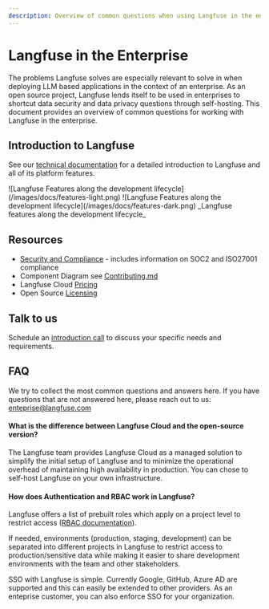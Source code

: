 ```yaml
---
description: Overview of common questions when using Langfuse in the enterprise.
---
```


# Langfuse in the Enterprise

The problems Langfuse solves are especially relevant to solve in when deploying LLM based applications in the context of an enterprise. As an open source project, Langfuse lends itself to be used in enterprises to shortcut data security and data privacy questions through self-hosting.  This document provides an overview of common questions for working with Langfuse in the enterprise.

## Introduction to Langfuse

See our [technical documentation](/docs) for a detailed introduction to Langfuse and all of its platform features.

<Frame
  transparent
  fullWidth
  className="mt-10 rounded-lg ring-primary/20 ring-1 dark:hidden"
>
  ![Langfuse Features along the development
  lifecycle](/images/docs/features-light.png)
</Frame>
<Frame
  transparent
  fullWidth
  className="mt-10 rounded-lg ring-primary/20 ring-1 hidden dark:block"
>
  ![Langfuse Features along the development
  lifecycle](/images/docs/features-dark.png)
</Frame>
<span>_Langfuse features along the development lifecycle_</span>

## Resources

- [Security and Compliance](/docs/data-security-privacy) - includes information on SOC2 and ISO27001 compliance
- Component Diagram see [Contributing.md](https://github.com/langfuse/langfuse/blob/main/CONTRIBUTING.md)
- Langfuse Cloud [Pricing](/pricing)
- Open Source [Licensing](/docs/open-source)

## Talk to us

Schedule an [introduction call](/schedule-demo) to discuss your specific needs and requirements.

## FAQ

We try to collect the most common questions and answers here. If you have questions that are not answered here, please reach out to us: enteprise@langfuse.com

#### What is the difference between Langfuse Cloud and the open-source version?

The Langfuse team provides Langfuse Cloud as a managed solution to simplify the initial setup of Langfuse and to minimize the operational overhead of maintaining high availability in production. You can chose to self-host Langfuse on your own infrastructure.

#### How does Authentication and RBAC work in Langfuse?

Langfuse offers a list of prebuilt roles which apply on a project level to restrict access ([RBAC documentation](/docs/rbac)).

If needed, environments (production, staging, development) can be separated into different projects in Langfuse to restrict access to production/sensitive data while making it easier to share development environments with the team and other stakeholders.

SSO with Langfuse is simple. Currently Google, GitHub, Azure AD are supported and this can easily be extended to other providers. As an enteprise customer, you can also enforce SSO for your organization.
